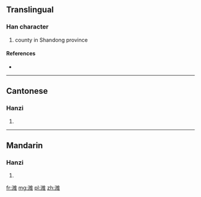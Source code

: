{{also|濰}}
==Translingual==

===Han character===
{{Han char|rn=85|rad=水|as=11|sn=14|four=|canj=EVMG}}

# county in Shandong province

====References====
* {{Han ref|kx=0648.281|hdz=31734.040|uh=6F4D|ud=28493}}

----

==Cantonese==

===Hanzi===
{{yue-hanzi|jyut=|y=wai4|tra=濰}}

# {{defn|lang=yue|sort=水11}}

----

==Mandarin==

===Hanzi===
{{cmn-hanzi|tra=濰|pin=[[wéi]] ([[wei2]])|wg=wei<sup>2</sup>}}

# {{defn|lang=cmn|sort=水11}}

[[fr:潍]]
[[mg:潍]]
[[pl:潍]]
[[zh:潍]]